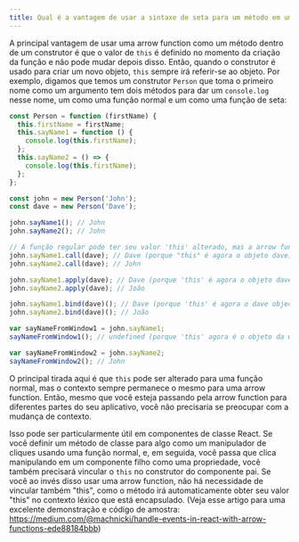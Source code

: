 ```yaml
---
title: Qual é a vantagem de usar a sintaxe de seta para um método em um constructor?
---
```


A principal vantagem de usar uma arrow function como um método dentro de um construtor é que o valor de `this` é definido no momento da criação da função e não pode mudar depois disso. Então, quando o construtor é usado para criar um novo objeto, `this` sempre irá referir-se ao objeto. Por exemplo, digamos que temos um construtor `Person` que toma o primeiro nome como um argumento tem dois métodos para dar um `console.log` nesse nome, um como uma função normal e um como uma função de seta:

```js
const Person = function (firstName) {
  this.firstName = firstName;
  this.sayName1 = function () {
    console.log(this.firstName);
  };
  this.sayName2 = () => {
    console.log(this.firstName);
  };
};

const john = new Person('John');
const dave = new Person('Dave');

john.sayName1(); // John
john.sayName2(); // John

// A função regular pode ter seu valor 'this' alterado, mas a arrow function não pode
john.sayName1.call(dave); // Dave (porque "this" é agora o objeto dave)
john.sayName2.call(dave); // John

john.sayName1.apply(dave); // Dave (porque 'this' é agora o objeto dave)
john.sayName2.apply(dave); // João

john.sayName1.bind(dave)(); // Dave (porque 'this' é agora o dave object)
john.sayName2.bind(dave)(); // João

var sayNameFromWindow1 = john.sayName1;
sayNameFromWindow1(); // undefined (porque 'this' agora é o objeto da window)

var sayNameFromWindow2 = john.sayName2;
sayNameFromWindow2(); // John
```

O principal tirada aqui é que `this` pode ser alterado para uma função normal, mas o contexto sempre permanece o mesmo para uma arrow function. Então, mesmo que você esteja passando pela arrow function para diferentes partes do seu aplicativo, você não precisaria se preocupar com a mudança de contexto.

Isso pode ser particularmente útil em componentes de classe React. Se você definir um método de classe para algo como um manipulador de cliques usando uma função normal, e, em seguida, você passa que clica manipulando em um componente filho como uma propriedade, você também precisará vincular o `this` no construtor do componente pai. Se você ao invés disso usar uma arrow function, não há necessidade de vincular também "this", como o método irá automaticamente obter seu valor "this" no contexto léxico que está encapsulado. (Veja esse artigo para uma excelente demonstração e código de amostra: https://medium.com/@machnicki/handle-events-in-react-with-arrow-functions-ede88184bbb)
